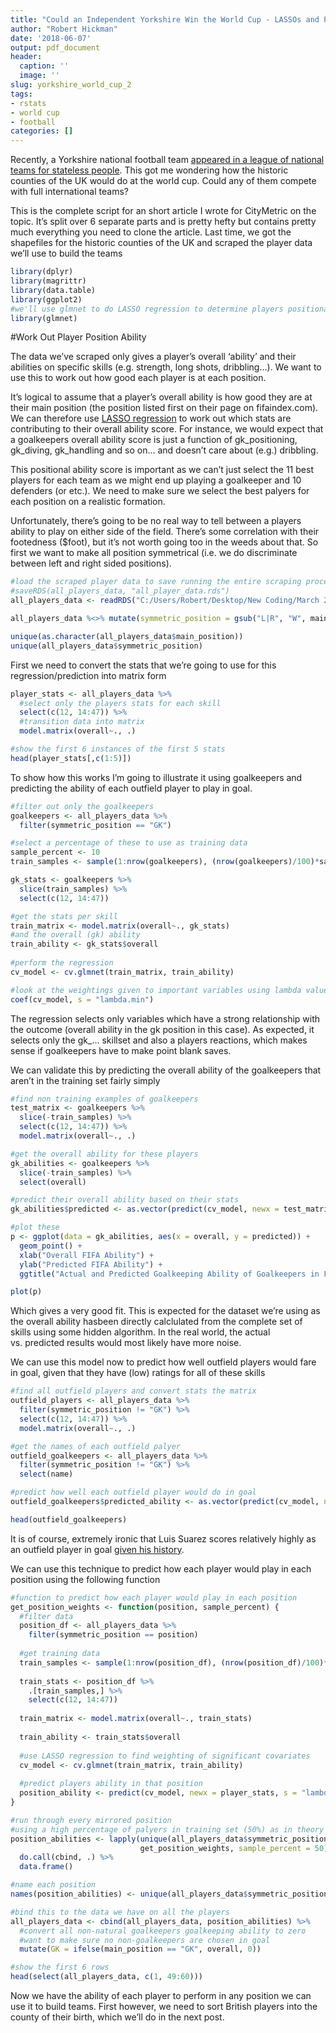 ```yaml
---
title: "Could an Independent Yorkshire Win the World Cup - LASSOs and Player Positions"
author: "Robert Hickman"
date: '2018-06-07'
output: pdf_document
header:
  caption: ''
  image: ''
slug: yorkshire_world_cup_2
tags:
- rstats
- world cup
- football
categories: []
---
```


Recently, a Yorkshire national football team [appeared in a league of national teams for stateless people](https://www.theguardian.com/uk-news/2018/jan/28/yorkshire-football-team-makes-debut-in-world-league-of-stateless-peoples). This got me wondering how the historic counties of the UK would do at the world cup. Could any of them compete with full international teams?

This is the complete script for an short article I wrote for CityMetric on the topic. It's split over 6 separate parts and is pretty hefty but contains pretty much everything you need to clone the article. Last time, we got the shapefiles for the historic counties of the UK and scraped the player data we'll use to build the teams

```r
library(dplyr)
library(magrittr)
library(data.table)
library(ggplot2)
#we'll use glmnet to do LASSO regression to determine players positional ability
library(glmnet)
```

#Work Out Player Position Ability

The data we've scraped only gives a player's overall 'ability' and their abilities on specific skills (e.g. strength, long shots, dribbling...). We want to use this to work out how good each player is at each position.

It's logical to assume that a player's overall ability is how good they are at their main position (the position listed first on their page on fifaindex.com). We can therefore use [LASSO regression](https://en.wikipedia.org/wiki/Lasso_(statistics)) to work out which stats are contributing to their overall ability score. For instance, we would expect that a goalkeepers overall ability score is just a function of gk_positioning, gk_diving, gk_handling and so on... and doesn't care about (e.g.) dribbling.

This positional ability score is important as we can't just select the 11 best players for each team as we might end up playing a goalkeeper and 10 defenders (or etc.). We need to make sure we select the best palyers for each position on a realistic formation.

Unfortunately, there's going to be no real way to tell between a players ability to play on either side of the field. There's some correlation with their footedness ($foot), but it's not worth going too in the weeds about that. So first we want to make all position symmetrical (i.e. we do discriminate between left and right sided positions).


```r
#load the scraped player data to save running the entire scraping procedure
#saveRDS(all_players_data, "all_player_data.rds")
all_players_data <- readRDS("C:/Users/Robert/Desktop/New Coding/March 2018 UK World Cup/all_player_data.rds")
```

```r
all_players_data %<>% mutate(symmetric_position = gsub("L|R", "W", main_position))

unique(as.character(all_players_data$main_position))
unique(all_players_data$symmetric_position)

```

First we need to convert the stats that we're going to use for this regression/prediction into matrix form

```r
player_stats <- all_players_data %>%
  #select only the players stats for each skill
  select(c(12, 14:47)) %>%
  #transition data into matrix
  model.matrix(overall~., .)

#show the first 6 instances of the first 5 stats
head(player_stats[,c(1:5)])
```
To show how this works I'm going to illustrate it using goalkeepers and predicting the ability of each outfield player to play in goal.

```r
#filter out only the goalkeepers
goalkeepers <- all_players_data %>%
  filter(symmetric_position == "GK")

#select a percentage of these to use as training data
sample_percent <- 10
train_samples <- sample(1:nrow(goalkeepers), (nrow(goalkeepers)/100)*sample_percent)

gk_stats <- goalkeepers %>%
  slice(train_samples) %>%
  select(c(12, 14:47))

#get the stats per skill
train_matrix <- model.matrix(overall~., gk_stats)
#and the overall (gk) ability
train_ability <- gk_stats$overall
  
#perform the regression
cv_model <- cv.glmnet(train_matrix, train_ability)

#look at the weightings given to important variables using lambda value that gives minimum mean cross-validated error
coef(cv_model, s = "lambda.min")

```

The regression selects only variables which have a strong relationship with the outcome (overall ability in the gk position in this case). As expected, it selects only the gk_... skillset and also a players reactions, which makes sense if goalkeepers have to make point blank saves.

We can validate this by predicting the overall ability of the goalkeepers that aren't in the training set fairly simply

```r
#find non training examples of goalkeepers
test_matrix <- goalkeepers %>%
  slice(-train_samples) %>%
  select(c(12, 14:47)) %>%
  model.matrix(overall~., .)

#get the overall ability for these players
gk_abilities <- goalkeepers %>%
  slice(-train_samples) %>%
  select(overall)

#predict their overall ability based on their stats
gk_abilities$predicted <- as.vector(predict(cv_model, newx = test_matrix, s = "lambda.min", type="response"))

#plot these
p <- ggplot(data = gk_abilities, aes(x = overall, y = predicted)) +
  geom_point() +
  xlab("Overall FIFA Ability") +
  ylab("Predicted FIFA Ability") +
  ggtitle("Actual and Predicted Goalkeeping Ability of Goalkeepers in FIFA18")

plot(p)
```

Which gives a very good fit. This is expected for the dataset we're using as the overall ability hasbeen directly calclulated from the complete set of skills using some hidden algorithm. In the real world, the actual vs. predicted results would most likely have more noise.

We can use this model now to predict how well outfield players would fare in goal, given that they have (low) ratings for all of these skills

```r
#find all outfield players and convert stats the matrix
outfield_players <- all_players_data %>%
  filter(symmetric_position != "GK") %>%
  select(c(12, 14:47)) %>%
  model.matrix(overall~., .)

#get the names of each outfield palyer
outfield_goalkeepers <- all_players_data %>%
  filter(symmetric_position != "GK") %>%
  select(name)

#predict how well each outfield player would do in goal
outfield_goalkeepers$predicted_ability <- as.vector(predict(cv_model, newx = outfield_players, s = "lambda.min", type="response"))

head(outfield_goalkeepers)

```

It is of course, extremely ironic that Luis Suarez scores relatively highly as an outfield player in goal [given his history](https://www.youtube.com/watch?v=wn_oYeugGiw).

We can use this technique to predict how each player would play in each position using the following function

```r
#function to predict how each player would play in each position
get_position_weights <- function(position, sample_percent) {
  #filter data
  position_df <- all_players_data %>%
    filter(symmetric_position == position)
  
  #get training data
  train_samples <- sample(1:nrow(position_df), (nrow(position_df)/100)*sample_percent)
  
  train_stats <- position_df %>%
    .[train_samples,] %>%
    select(c(12, 14:47))
  
  train_matrix <- model.matrix(overall~., train_stats)
  
  train_ability <- train_stats$overall
  
  #use LASSO regression to find weighting of significant covariates
  cv_model <- cv.glmnet(train_matrix, train_ability)
  
  #predict players ability in that position
  position_ability <- predict(cv_model, newx = player_stats, s = "lambda.min", type="response")
}

#run through every mirrored position
#using a high percentage of palyers in training set (50%) as in theory should be perfect regression
position_abilities <- lapply(unique(all_players_data$symmetric_position), 
                             get_position_weights, sample_percent = 50) %>%
  do.call(cbind, .) %>%
  data.frame()

#name each position
names(position_abilities) <- unique(all_players_data$symmetric_position)

#bind this to the data we have on all the players
all_players_data <- cbind(all_players_data, position_abilities) %>%
  #convert all non-natural goalkeepers goalkeeping ability to zero
  #want to make sure no non-goalkeepers are chosen in goal
  mutate(GK = ifelse(main_position == "GK", overall, 0)) 

#show the first 6 rows
head(select(all_players_data, c(1, 49:60)))

```

Now we have the ability of each player to perform in any position we can use it to build teams. First however, we need to sort British players into the county of their birth, which we'll do in the next post.
